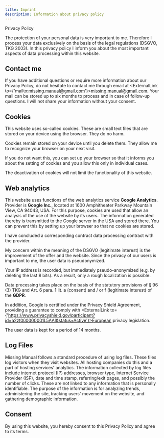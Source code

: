 ```yaml
---
title: Imprint
description: Information about privacy policy
---
```



<H>Privacy Policy</H>

The protection of your personal data is very important to me. Therefore I process your data exclusively on
the basis of the legal regulations (DSGVO, TKG 2003). In this privacy policy I inform you about the most
important aspects of data processing within this website.

## Contact me

If you have additional questions or require more information about our Privacy Policy, do not hesitate to
contact me through email at <ExternalLink to={'mailto:missing.manual@gmail.com'}>missing.manual@gmail.com</ExternalLink>.
Your mail can be stored up to six months to process and in case of follow-up questions.
I will not share your information without your consent.

## Cookies

This website uses so-called cookies. These are small text files that are stored on your device using the browser.
They do no harm.

Cookies remain stored on your device until you delete them. They allow me to recognize your browser on your next visit.

If you do not want this, you can set up your browser so that it informs you about the setting of cookies and
you allow this only in individual cases.

The deactivation of cookies will not limit the functionality of this website.

## Web analytics

This website uses functions of the web analytics service **Google Analytics**. Provider is **Google Inc.**, located
at 1600 Amphitheater Parkway Mountain View, CA 94043, USA. For this purpose, cookies are used that allow an
analysis of the use of the website by its users. The information generated thereby is transmitted to the
Google server in the USA and stored there. You can prevent this by setting up your browser so that no cookies
are stored.

I have concluded a corresponding contract data processing contract with the provider.

My concern within the meaning of the DSGVO (legitimate interest) is the improvement of the offer and the
website. Since the privacy of our users is important to me, the user data is pseudonymized.

Your IP address is recorded, but immediately pseudo-anonymized (e.g. by deleting the last 8 bits). As a result,
only a rough localization is possible.

Data processing takes place on the basis of the statutory provisions of § 96 (3) TKG and Art. 6 para. 1 lit.
a (consent) and / or f (legitimate interest) of the **GDPR**.

In addition, Google is certified under the Privacy Shield Agreement, providing a guarantee to comply with <ExternalLink
to={'https://www.privacyshield.gov/participant?id=a2zt000000001L5AAI&status=Active'}>European privacy legislation</ExternalLink>.

The user data is kept for a period of 14 months.

## Log Files

Missing Manual follows a standard procedure of using log files. These files log visitors when they visit
websites. All hosting companies do this and a part of hosting services' analytics. The information collected
by log files include internet protocol (IP) addresses, browser type, Internet Service Provider (ISP), date and
time stamp, referring/exit pages, and possibly the number of clicks. These are not linked to any information
that is personally identifiable. The purpose of the information is for analyzing trends, administering the
site, tracking users' movement on the website, and gathering demographic information.

## Consent

By using this website, you hereby consent to this Privacy Policy and agree to its terms.

